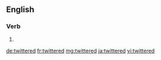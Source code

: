 ==English==

===Verb===
{{head|en}}

# {{en-past of|twitter}}

[[de:twittered]]
[[fr:twittered]]
[[mg:twittered]]
[[ja:twittered]]
[[vi:twittered]]